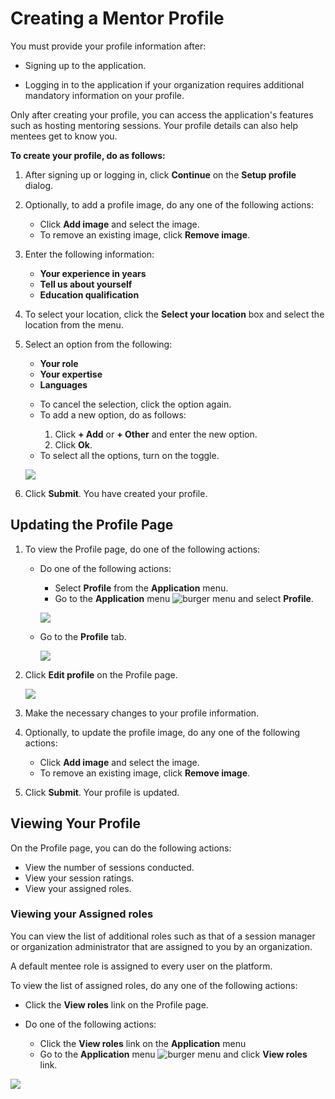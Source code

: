 
# Creating a Mentor Profile

You must provide your profile information after:

* Signing up to the application.

* Logging in to the application if your organization requires additional mandatory information on your profile.

<Admonition type="note"> 
Only after creating your profile, you can access the application's features such as hosting mentoring sessions. Your profile details can also help mentees get to know you.
</Admonition> 

**To create your profile, do as follows:**

1. After signing up or logging in, click **Continue** on the **Setup profile** dialog.

2. Optionally, to add a profile image, do any one of the following actions:

    * Click <b>Add image</b> and select the image.
    * To remove an existing image, click <b>Remove image</b>.

3. Enter the following information:

    * <b>Your experience in years</b>
    * <b>Tell us about yourself</b>
    * <b>Education qualification</b>

4. To select your location, click the <b>Select your location</b> box and select the location from the menu.

5. Select an option from the following:

    * <b>Your role</b>
    * <b>Your expertise</b>
    * <b>Languages</b>

    <p>
        <Admonition type="tip">
        <ul>
        <li>To cancel the selection, click the option again.</li>
        <li>To add a new option, do as follows:</li>
            <ol>
            <li>Click <b>+ Add</b> or <b>+ Other</b> and enter the new option.</li>
            <li>Click <b>Ok</b>.</li>
            </ol>
        <li>To select all the options, turn on the toggle.</li>
        </ul>
        </Admonition>
    </p>

    ![](media/portal-createprofileoptions.png)

6. Click <b>Submit</b>. You have created your profile.

## Updating the Profile Page 

1. To view the Profile page, do one of the following actions:

    * Do one of the following actions:

        * Select <b>Profile</b> from the <b>Application</b> menu.
        * Go to the <b>Application</b> menu ![burger menu](media/burgermenu-icon.png) and select <b>Profile</b>.

        ![](media/portal-menteeapplicationmenu.png)

    * Go to the <b>Profile</b> tab.

        ![](media/profile-icon.png)

2. Click <b>Edit profile</b> on the Profile page.

    ![](media/portal-editmentorprofile.png)

3. Make the necessary changes to your profile information.

4. Optionally, to update the profile image, do any one of the following actions:

    * Click <b>Add image</b> and select the image.
    * To remove an existing image, click <b>Remove image</b>.

5. Click <b>Submit</b>. Your profile is updated.

## Viewing Your Profile

On the Profile page, you can do the following actions:

* View the number of sessions conducted.
* View your session ratings.
* View your assigned roles.

### Viewing your Assigned roles

You can view the list of additional roles such as that of a session manager or organization administrator that are assigned to you by an organization.

<Admonition type="tip">   
<p>A default mentee role is assigned to every user on the platform.</p>
</Admonition>

To view the list of assigned roles, do any one of the following actions:

* Click the **View roles** link on the Profile page.

* Do one of the following actions:

    * Click the **View roles** link on the <b>Application</b> menu
    * Go to the <b>Application</b> menu ![burger menu](media/burgermenu-icon.png) and click **View roles** link.

![](media/viewroles-mentor.png)